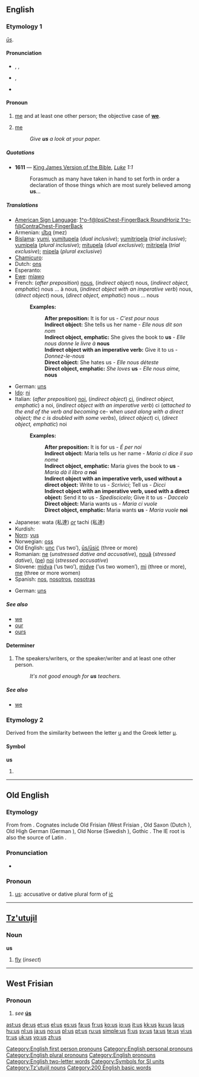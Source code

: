 {{wikipedia}}
{{also|Appendix:Variations of "us"}}
==English==

{{rank|must|these|two|89|us|before|see|over}}

===Etymology 1===
{{etyl|ang}} ''[[us#Old English|ūs]]''.

====Pronunciation====
* {{qualifier|stressed}} {{enPR|ŭs}}, {{IPA|/ʌs/}}, {{SAMPA|/Vs/}}
* {{qualifier|unstressed}} {{IPA|/əs/}}, {{SAMPA|/@s/}}
* {{audio|en-us-us.ogg|Audio (US)}}
*: {{rhymes|ʌs}}

====Pronoun====
{{en-pron}}

# {{personal}} [[me]] and at least one other person; the objective case of '''[[we]]'''.
# {{slang}} [[me]]
#: ''Give '''us''' a look at your paper.''

=====Quotations=====
* '''1611''' — [[w:King James Version of the Bible|King James Version of the Bible]], ''[[s:Bible (King James)/Luke|Luke]] 1:1''
*: Forasmuch as many have taken in hand to set forth in order a declaration of those things which are most surely believed among '''us'''...

=====Translations=====
{{trans-top|objective case of "we"}}
* [[American Sign Language]]: [[1^o-f@IpsiChest-FingerBack RoundHoriz 1^o-f@ContraChest-FingerBack]]
* Armenian: [[մեզ]] (mez)
* [[Bislama]]: [[yumi]], [[yumitupela]] (''dual inclusive''); [[yumitripela]] (''trial inclusive''); [[yumipela]] (''plural inclusive''); [[mitupela]] (''dual exclusive''); [[mitripela]] (''trial exclusive''); [[mipela]] (''plural exclusive'')
* [[Chamicuro]]: {{tø|ccc|a'ti}}
* Dutch: [[ons]]
* Esperanto: {{t|eo|ni}}
* [[Ewe]]: [[míawo]]
* French: (''after preposition'') [[#French|nous]], (''indirect object'') nous, (''indirect object, emphatic'') nous ... à nous, (''indirect object with an imperative verb'') nous, (''direct object'') nous, (''direct object, emphatic'') nous ... nous
*: '''Examples: '''
*:: '''After preposition:''' It is for us - ''C'est pour nous''
*:: '''Indirect object:''' She tells us her name - ''Elle nous dit son nom''
*:: '''Indirect object, emphatic:''' She gives the book to '''us''' - ''Elle nous donne le livre à'' '''nous'''
*:: '''Indirect object with an imperative verb:''' Give it to us - ''Donnez-le-nous''
*:: '''Direct object:''' She hates us - ''Elle nous déteste''
*:: '''Direct object, emphatic:''' ''She loves'' '''us''' - ''Elle nous aime,'' '''nous'''
* German: [[uns]]
* [[Ido]]: [[ni]]
* Italian: (''after preposition'') [[noi]], (''indirect object'') [[ci]], (''indirect object, emphatic'') a noi, (''indirect object with an imperative verb'') ci (''attached to the end of the verb and becoming'' ce- ''when used along with a direct object; the c is doubled with some verbs''), (''direct object'') ci, (''direct object, emphatic'') noi
*: '''Examples: '''
*:: '''After preposition:''' It is for us - ''É per noi''
*:: '''Indirect object:''' Maria tells us her name - ''Maria ci dice il suo nome''
*:: '''Indirect object, emphatic:''' Maria gives the book to '''us''' - ''Maria dà il libro a'' '''noi'''
*:: '''Indirect object with an imperative verb, used without a direct object:''' Write to us - ''Scrivici''; Tell us - ''Dicci''
*:: '''Indirect object with an imperative verb, used with a direct object:''' Send it to us - ''Spediscicelo''; Give it to us - ''Daccelo''
*:: '''Direct object:''' Maria wants us - ''Maria ci vuole''
*:: '''Direct object, emphatic:''' Maria wants '''us''' - ''Maria vuole'' '''noi'''
{{trans-mid}}
* Japanese: wata (私達) ''[[or]]'' tachi (私達)
* Kurdish: {{ku-Arab|[[ئێمه‌]]}}
* [[Norn]]: [[vus]]
* Norwegian: [[oss]]
* Old English: [[unc]] (‘us two’), [[us#Old English|ūs/ūsiċ]] (three or more)
* Romanian: [[ne]] (''unstressed dative and accusative''), [[nouă]] (''stressed dative''), ([[pe]]) [[noi]] (''stressed accusative'')
* Slovene: [[midva]] (‘us two’), [[midve]] (‘us two women’), [[mi]] (three or more), [[me]] (three or more women)
* Spanish: [[nos]], [[nosotros]], [[nosotras]]
{{trans-bottom}}

<!--Add SLANG translations here, where these exist-->
{{trans-top|slang: me}}
* German: [[uns]]
{{trans-mid}}
{{trans-bottom}}

=====See also=====
* [[we]]
* [[our]]
* [[ours]]

====Determiner====
{{en-det}}

# The speakers/writers, or the speaker/writer and at least one other person.
#: ''It's not good enough for '''us''' teachers.''

=====See also=====
* [[we]]

===Etymology 2===
Derived from the similarity between the letter [[u]] and the Greek letter [[µ]].

====Symbol====
'''us'''
# {{alternative spelling of|µs}}

[[Category:English first person pronouns]]
[[Category:English personal pronouns]]
[[Category:English plural pronouns]]
[[Category:English pronouns]]
[[Category:English two-letter words]]
[[Category:Symbols for SI units]]

----

==Old English==

===Etymology===
From {{proto|Germanic|lang=ang}} from {{proto|Indo-European|n̥s||nes|lang=ang}}. Cognates include Old Frisian {{term|us|ūs|lang=ofs}} (West Frisian {{term|us|ús|lang=fy}}, Old Saxon {{term|us|ūs|lang=osx}} (Dutch {{term|ons|lang=nl}}), Old High German {{term|uns|lang=goh}} (German {{term|uns|lang=de}}), Old Norse {{term|oss|lang=non}} (Swedish {{term|oss|lang=sv}}), Gothic {{term|𐌿𐌽𐍃|tr=uns|lang=got|sc=Goth}}.  The IE root is also the source of Latin {{term|nos|lang=la}}.

===Pronunciation===
* {{IPA|/u:s/|lang=ang}}

===Pronoun===
{{infl|ang|pronoun|head=ūs|personal pronoun}}

# [[us#English|us]]: accusative or dative plural form of [[ic|iċ]]

----

==[[Tz'utujil]]==

===Noun===
'''us'''

# [[fly]] (''insect'')

[[Category:Tz'utujil nouns]]

----

==West Frisian==

===Pronoun===
{{infl|fy|pronoun}}

# ''see'' '''[[ús]]'''

[[Category:200 English basic words]]

[[ast:us]]
[[de:us]]
[[et:us]]
[[el:us]]
[[es:us]]
[[fa:us]]
[[fr:us]]
[[ko:us]]
[[io:us]]
[[it:us]]
[[kk:us]]
[[ku:us]]
[[la:us]]
[[hu:us]]
[[nl:us]]
[[ja:us]]
[[no:us]]
[[pl:us]]
[[pt:us]]
[[ru:us]]
[[simple:us]]
[[fi:us]]
[[sv:us]]
[[ta:us]]
[[te:us]]
[[vi:us]]
[[tr:us]]
[[uk:us]]
[[vo:us]]
[[zh:us]]